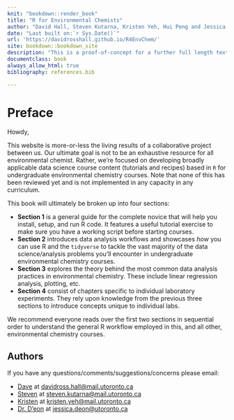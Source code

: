 ```yaml
--- 
knit: "bookdown::render_book"
title: "R for Environmental Chemists"
author: "David Hall, Steven Kutarna, Kristen Yeh, Hui Peng and Jessica D'eon"
date: "Last built on:`r Sys.Date()`"
url: 'https://davidrosshall.github.io/R4EnvChem/'
site: bookdown::bookdown_site
description: "This is a proof-of-concept for a further full length textbook."
documentclass: book
always_allow_html: true
bibliography: references.bib

---
```


# Preface {-}

Howdy, 
  
This website is more-or-less the living results of a collaborative project between us. Our ultimate goal is not to be an exhaustive resource for all environmental chemist. Rather, we're focused on developing broadly applicable data science course content (tutorials and recipes) based in `R` for undergraduate environmental chemistry courses. Note that none of this has been reviewed yet and is not implemented in any capacity in any curriculum. 

This book will ultimately be broken up into four sections: 

  - **Section 1** is a general guide for the complete novice that will help you install, setup, and run R code. It features a useful tutorial exercise to make sure you have a working script before starting courses. 
  - **Section 2** introduces data analysis workflows and showcases *how* you can use R and the `tidyverse` to tackle the vast majority of the data science/analysis problems you'll encounter in undergraduate environmental chemistry courses. 
  - **Section 3** explores the theory behind the most common data analysis practices in environmental chemistry. These include linear regression analysis, plotting, etc. 
  - **Section 4** consist of chapters specific to individual laboratory experiments. They rely upon knowledge from the previous three sections to introduce concepts unique to individual labs. 

We recommend everyone reads over the first two sections in sequential order to understand the general R workflow employed in this, and all other, environmental chemistry courses. 

## Authors {-}
  
  If you have any questions/comments/suggestions/concerns please email:
  
  - [Dave](https://sites.chem.utoronto.ca/penglab/content/people) at [davidross.hall@mail.utoronto.ca](davidross.hall@mail.utoronto.ca)
  - [Steven](https://sites.chem.utoronto.ca/penglab/content/people) at [steven.kutarna@mail.utoronto.ca](steven.kutarna@mail.utoronto.ca)
  - [Kristen](https://www.abbattgroup.ca/members/) at [kristen.yeh@mail.utoronto.ca](kristen.yeh@mail.utoronto.ca)
  - [Dr. D'eon](https://www.chemistry.utoronto.ca/people/directories/all-faculty/jessica-deon) at [jessica.deon@utoronto.ca](jessica.deon@utoronto.ca)
  

  
